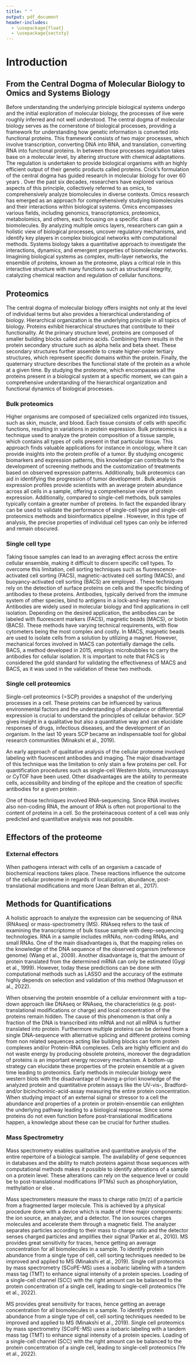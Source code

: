 ```yaml
---
title: " "
output: pdf_document
header-includes:
  - \usepackage{float}
  - \usepackage{sectsty}
---
```

# Introduction

## From the Central Dogma of Molecular Biology to Omics and Systems Biology
Before understanding the underlying principle biological systems undergo and the initial exploration of molecular biology, the processes of live were roughly inferred and not well understood. The central dogma of molecular biology serves as the cornerstone of biological processes, providing a framework for understanding how genetic information is converted into functional proteins. This framework consists of two major processes, which involve transcription, converting DNA into RNA, and translation, converting RNA into functional proteins. In between those processes regulation takes base on a molecular level, by altering structure with chemical adaptations. The regulation is undertaken to provide biological organisms with an highly efficient output of their  genetic products called proteins. Crick's formulation of the central dogma has guided research in molecular biology for over 60 years \citep{Cobb, 2017}. Over the past six decades, researchers have explored various aspects of this principle, collectively referred to as omics, to comprehensively analyze biomolecules in diverse contexts. Omics research has emerged as an approach for comprehensively studying biomolecules and their interactions within biological systems. Omics encompasses various fields, including genomics, transcriptomics, proteomics, metabolomics, and others, each focusing on a specific class of biomolecules. By analyzing multiple omics layers, researchers can gain a holistic view of biological processes, uncover regulatory mechanisms, and identify key players in complex biological networks with computational methods. Systems biology takes a quantitative approach to investigate the interactions, dynamics, and emergent properties of biomolecular networks. Imagining biological systems as complex, multi-layer networks, the ensemble of proteins, known as the proteome, plays a critical role in this interactive structure with many functions such as structural integrity, catalyzing chemical reaction and regulation of cellular funcitons.

## Proteomics
The central dogma of molecular biology offers insights not only at the level of individual terms but also provides a hierarchical understanding of biology. Hierarchical organization is the underlying principle in all topics of biology. Proteins exhibit hierarchical structures that contribute to their functionality. At the primary structure level, proteins are composed of smaller building blocks called amino acids. Combining them results in the protein secondary structure such as alpha helix and beta sheet. These secondary structures further assemble to create higher-order tertiary structures, which represent specific domains within the protein. Finally, the quaternary structure describes the functional state of the protein as a whole at a given time. By studying the proteome, which encompasses all the proteins present in a biological system at a specific moment, we can gain a comprehensive understanding of the hierarchical organization and functional dynamics of biological processes.

### Bulk proteomics
Higher organisms are composed of specialized cells organized into tissues, such as skin, muscle, and blood. Each tissue consists of cells with specific functions, resulting in variations in protein expression. Bulk proteomics is a technique used to analyze the protein composition of a tissue sample, which contains all types of cells present in that particular tissue. This approach finds valuable applications for instance in oncology, where it can provide insights into the protein profile of a tumor. By studying oncogenic biomarkers and expression patterns, this knowledge can contribute to the development of screening methods and the customization of treatments based on observed expression patterns. Additionally, bulk proteomics can aid in identifying the progression of tumor development \citep{Kwon2021}. Bulk analysis expression profiles provide scientists with an average protein abundance across all cells in a sample, offering a comprehensive view of protein expression. Additionally, compared to single-cell methods, bulk samples typically contain a greater number of proteins. In fact the expanded library can be used to validate the performance of single-cell type and single-cell proteomics methods and bioinformatics pipeline \citep{Schoof2021}. However, in this type of analysis, the precise properties of individual cell types can only be inferred and remain obscured.

### Single cell type
Taking tissue samples can lead to an averaging effect across the entire cellular ensemble, making it difficult to discern specific cell types. To overcome this limitation, cell sorting techniques such as fluorescence-activated cell sorting (FACS), magnetic-activated cell sorting (MACS), and buoyancy-activated cell sorting (BACS) are employed \citep{Liou2015}. These techniques rely on the detection of surface proteins on cells and the specific binding of antibodies to these proteins. Antibodies, typically derived from the immune system of other species, bind to antigens in a lock-and-key manner. Antibodies are widely used in molecular biology and find applications in cell isolation. Depending on the desired application, the antibodies can be labeled with fluorescent markers (FACS), magnetic beads (MACS), or biotin (BACS). These methods have varying technical requirements, with flow cytometers being the most complex and costly. In MACS, magnetic beads are used to isolate cells from a solution by utilizing a magnet. However, mechanical forces involved in MACS can potentially damage the cells. BACS, a method developed in 2015, employs microbubbles to carry the antibodies for cellular isolation. It is important to note that FACS is considered the gold standard for validating the effectiveness of MACS and BACS, as it was used in the validation of these two methods.\citep{Liou2015}


### Single cell proteomics




Single-cell proteomics (=SCP) provides a snapshot of the underlying processes in a cell. These proteins can be influenced by various environmental factors and the understanding of abundance or differential expression is crucial to understand the principles of cellular behavior. SCP gives insight in a qualitative but also a quantitative way and can elucidate responses of drugs, infectious diseases, and the development of an organism. In the last 10 years SCP became an indispensable tool for global research communities (Minakshi et al., 2019).



An early approach of qualitative analysis of the cellular proteome involved labeling with fluorescent antibodies and imaging. The major disadvantage of this technique was the limitation to only stain a few proteins per cell. For quantification procedures such as single-cell Western blots, immunoassays or CyTOF have been used. Other disadvantages are the ability to permeate cells, accessibility and binding of the epitope and the creation of specific antibodies for a given protein \citep{Budnik2018}. 

One of those techniques involved RNA-sequencing. Since RNA involves also non-coding RNA, the amount of RNA is often not proportional to the content of proteins in a cell. So the proteinaceous content of a cell was only predicted and quantitative analysis was not possible. 

## Effectors of the proteome

### External effectors

When pathogens interact with cells of an organism a cascade of biochemical reactions takes place. These reactions influence the outcome of the cellular proteome in regards of localization, abundance, post-translational modifications and more (Jean Beltran et al., 2017). 



















































## Methods for Quantifications

A holistic approach to analyze the expression can be sequencing of RNA (RNAseq) or mass-spectrometry (MS).  RNAseq refers to the task of examining the transcriptome of bulk tissue sample  with deep-sequencing technologies. RNA in a sample includes mRNAs, non-coding RNAs, and small RNAs. One of the main disadvantages is, that the mapping relies on the knowledge of the DNA sequence of the observed organism (reference genome) (Wang et al., 2009). Another disadvantage is, that the amount of protein translated from the determined mRNA can only be estimated (Gygi et al., 1999). However, today these predictions can be done with computational methods such as LASSO and the accuracy of the estimate highly depends on selection and validation of this method (Magnusson et al., 2022).

When observing the protein ensemble of a cellular environment with a top-down approach  like DNAseq or RNAseq, the characteristics (e.g. post-translational modifications or charge) and local concentration of the proteins remain hidden. The cause of this phenomenon is that only a fraction of the DNA is transcribed into mRNA and not all mRNA is further translated into protein. Furthermore multiple proteins can be derived from a single DNA-sequence with alternative splicing and different proteins coming from non related sequences acting like building blocks can form protein complexes and/or Protein-RNA complexes. Cells are highly efficient and do not waste energy by producing obsolete proteins, moreover the degradation of proteins is an important energy recovery mechanism. A bottom-up strategy can elucidate these properties of the protein ensemble at a given time leading to proteomics. Early methods in molecular biology were western blots with the disadvantage of having a-priori knowledge of the analyzed protein and quantitative protein assays like the UV-vis-, Bradford- and/or bicinchoninic-acid-assay measuring the entire protein concentration. When studying impact of an external signal or stressor to a cell the abundance and   properties of a protein or protein-ensemble can enlighten the underlying pathway leading to a biological response. Since some proteins do not even function before post-translational modifications happen, a knowledge about these can be crucial for further studies. 


### Mass Spectrometry

Mass spectrometry enables qualitative and quantitative analysis of the entire repertoire of a biological sample. The availability of gene sequences in databases and the ability to match proteins against those sequences with computational methods makes it possible to identify alterations of a sample on a protein level. These alterations can rely on the sequence level or could be to post-translational modifications (PTMs) such as phosphorylation, methylation or else \citep{Aebersold2003}. 


Mass spectrometers measure the mass to charge ratio (m/z) of a particle from a fragmented larger molecule. This is achieved by a physical procedure done with a device which is made of three major components: the ion source, an analyzer, and a detector. The ion sources charges molecules and accelerate them through a magnetic field. The analyzer separates particles according to their mass to charge ratio and the detector senses charged particles and amplifies their signal (Parker et al., 2010). 
MS provides great sensitivity for traces, hence getting an average concentration for all biomolecules in a sample. To identify protein abundance from a single type of cell, cell sorting techniques needed to be improved and applied to MS (Minakshi et al., 2019). Single cell proteomics by mass spectrometry (SCoPE-MS) uses a isobaric labeling with a tandem mass tag (TMT) to enhance signal intensity of a protein species.  Loading of a single-cell channel (SCC) with the right amount can be balanced to the protein concentration of a single cell, leading to single-cell proteomics (Ye et al., 2022). 


MS provides great sensitivity for traces, hence getting an average concentration for all biomolecules in a sample. To identify protein abundance from a single type of cell, cell sorting techniques needed to be improved and applied to MS (Minakshi et al., 2019). Single cell proteomics by mass spectrometry (SCoPE-MS) uses a isobaric labeling with a tandem mass tag (TMT) to enhance signal intensity of a protein species.  Loading of a single-cell channel (SCC) with the right amount can be balanced to the protein concentration of a single cell, leading to single-cell proteomics (Ye et al., 2022).


